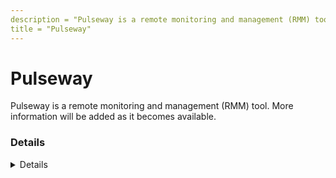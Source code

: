 ```yaml
---
description = "Pulseway is a remote monitoring and management (RMM) tool. More information will be added as it becomes available."
title = "Pulseway"
---
```




# Pulseway

Pulseway is a remote monitoring and management (RMM) tool. More information will be added as it becomes available.

### Details
<Details author={""}
         category={""}
         created={""}
         website={""}
         lastModified={"2/9/2024"}
         privileges={""}
         free={ "" }
         verification={""}
/>

#### Installation Paths
<Card code={ ["PCMonitorManager.exe", "pcmonitorsrv.exe"] }/>





### Forensic Artifacts




#### Network Artifacts
<EuiSpacer size="xl"/>
<NetworkArtifactsTable data={ [{"Description": "Known remote domains", "Domains": ["pulseway.com"], "Ports": []}] }/>




### Detections
- Detects potential network activity of Pulseway RMM tool
  - [Sigma Rule](https://github.com/magicsword-io/LOLRMM/blob/main/detections/sigma/pulseway_network_sigma.yml)
- Detects potential processes activity of Pulseway RMM tool
  - [Sigma Rule](https://github.com/magicsword-io/LOLRMM/blob/main/detections/sigma/pulseway_processes_sigma.yml)

### References
- [https://intercom.help/pulseway/en/](https://intercom.help/pulseway/en/)

